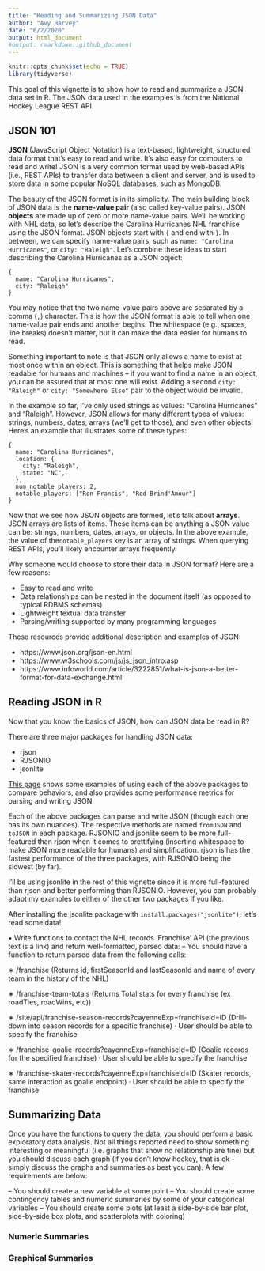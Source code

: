 ```yaml
---
title: "Reading and Summarizing JSON Data"
author: "Avy Harvey"
date: "6/2/2020"
output: html_document
#output: rmarkdown::github_document
---
```


```r
knitr::opts_chunk$set(echo = TRUE)
library(tidyverse)
```

This goal of this vignette is to show how to read and summarize a JSON data set in R. The JSON data used in the examples is from the National Hockey League REST API.

## JSON 101

**JSON** (JavaScript Object Notation) is a text-based, lightweight, structured data format that's easy to read and write. It's also easy for computers to read and write! JSON is a very common format used by web-based APIs (i.e., REST APIs) to transfer data between a client and server, and is used to store data in some popular NoSQL databases, such as MongoDB.

The beauty of the JSON format is in its simplicity. The main building block of JSON data is the **name-value pair** (also called key-value pairs). JSON **objects** are made up of zero or more name-value pairs. We'll be working with NHL data, so let's describe the Carolina Hurricanes NHL franchise using the JSON format. JSON objects start with `{` and end with `}`. In between, we can specify name-value pairs, such as `name: "Carolina Hurricanes"`, or `city: "Raleigh"`. Let's combine these ideas to start describing the Carolina Hurricanes as a JSON object:

```
{
  name: "Carolina Hurricanes",
  city: "Raleigh"
}
```

You may notice that the two name-value pairs above are separated by a comma (`,`) character. This is how the JSON format is able to tell when one name-value pair ends and another begins. The whitespace (e.g., spaces, line breaks) doesn't matter, but it can make the data easier for humans to read.

Something important to note is that JSON only allows a name to exist at most once within an object. This is something that helps make JSON readable for humans and machines -- if you want to find a name in an object, you can be assured that at most one will exist. Adding a second `city: "Raleigh"` or `city: "Somewhere Else"` pair to the object would be invalid.

In the example so far, I've only used strings as values: "Carolina Hurricanes" and "Raleigh". However, JSON allows for many different types of values: strings, numbers, dates, arrays (we'll get to those), and even other objects! Here's an example that illustrates some of these types:

```
{
  name: "Carolina Hurricanes",
  location: {
    city: "Raleigh",
    state: "NC",
  },
  num_notable_players: 2,
  notable_players: ["Ron Francis", "Rod Brind'Amour"]
}
```

Now that we see how JSON objects are formed, let's talk about **arrays**. JSON arrays are lists of items. These items can be anything a JSON value can be: strings, numbers, dates, arrays, or objects. In the above example, the value of the`notable_players` key is an array of strings. When querying REST APIs, you'll likely encounter arrays frequently.

Why someone would choose to store their data in JSON format? Here are a few reasons:

- Easy to read and write
- Data relationships can be nested in the document itself (as opposed to typical RDBMS schemas)
- Lightweight textual data transfer
- Parsing/writing supported by many programming languages

These resources provide additional description and examples of JSON:

* https://www.json.org/json-en.html
* https://www.w3schools.com/js/js_json_intro.asp
* https://www.infoworld.com/article/3222851/what-is-json-a-better-format-for-data-exchange.html

## Reading JSON in R

Now that you know the basics of JSON, how can JSON data be read in R?

There are three major packages for handling JSON data:

* rjson
* RJSONIO
* jsonlite

[This page](https://rstudio-pubs-static.s3.amazonaws.com/31702_9c22e3d1a0c44968a4a1f9656f1800ab.html) shows some examples of using each of the above packages to compare behaviors, and also provides some performance metrics for parsing and writing JSON.

Each of the above packages can parse and write JSON (though each one has its own nuances). The respective methods are named `fromJSON` and `toJSON` in each package. RJSONIO and jsonlite seem to be more full-featured than rjson when it comes to prettifying (inserting whitespace to make JSON more readable for humans) and simplification. rjson is has the fastest performance of the three packages, with RJSONIO being the slowest (by far).

I'll be using jsonlite in the rest of this vignette since it is more full-featured than rjson and better performing than RJSONIO. However, you can probably adapt my examples to either of the other two packages if you like.

After installing the jsonlite package with `install.packages("jsonlite")`, let's read some data!

• Write functions to contact the NHL records ‘Franchise’ API (the previous text is a link) and return well-formatted, parsed data:
– You should have a function to return parsed data from the following calls:

∗ /franchise (Returns id, firstSeasonId and lastSeasonId and name of every team in the history of the NHL)

∗ /franchise-team-totals (Returns Total stats for every franchise (ex roadTies, roadWins, etc))

∗ /site/api/franchise-season-records?cayenneExp=franchiseId=ID (Drill-down into season records for a specific franchise)
· User should be able to specify the franchise

∗ /franchise-goalie-records?cayenneExp=franchiseId=ID (Goalie records for the specified franchise)
· User should be able to specify the franchise

∗ /franchise-skater-records?cayenneExp=franchiseId=ID (Skater records, same interaction as goalie endpoint)
· User should be able to specify the franchise

## Summarizing Data

Once you have the functions to query the data, you should perform a basic exploratory data analysis.
Not all things reported need to show something interesting or meaningful (i.e. graphs that show no
relationship are fine) but you should discuss each graph (if you don’t know hockey, that is ok - simply
discuss the graphs and summaries as best you can). A few requirements are below:

– You should create a new variable at some point
– You should create some contingency tables and numeric summaries by some of your categorical variables
– You should create some plots (at least a side-by-side bar plot, side-by-side box plots, and scatterplots with coloring)

### Numeric Summaries


### Graphical Summaries